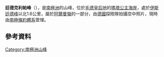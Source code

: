 '''廷德克利帕峰'''（{{lang-de|Tindeklypa}}），是[[南極洲|南極洲]]的山峰，位於[[毛德皇后地|毛德皇后地]]的[[瑪塔公主海岸|瑪塔公主海岸]]，處於[[伊斯廷德峰|伊斯廷德峰]]以北1.6公里，屬於[[阿爾曼嶺|阿爾曼嶺]]的一部分，由[[德國|德國]]探險隊拍攝空中照片，現時由[[南極條約體系|南極條約體系]]管理。
{{coord|72|5|S|2|22|W|display=title}}

==參考資料==
{{usgs-gazetteer}}

{{Antarctica-geo-stub}}
[[Category:南極洲山峰|Category:南極洲山峰]]